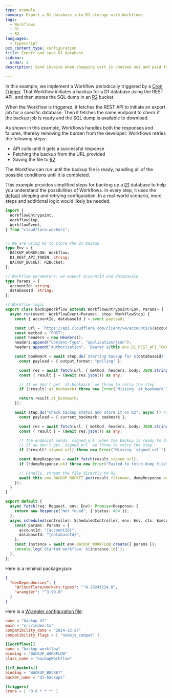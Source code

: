 ```yaml
---
type: example
summary: Export a D1 database into R2 storage with Workflows
tags:
  - Workflows
  - D1
  - R2
languages:
  - Typescript
pcx_content_type: configuration
title: Export and save D1 database
sidebar:
  order: 3
description: Send invoice when shopping cart is checked out and paid for

---
```



In this example, we implement a Workflow periodically triggered by a [Cron Trigger](/workers/configuration/cron-triggers). That Workflow initiates a backup for a D1 database using the REST API, and then stores the SQL dump in an [R2](/r2) bucket.

When the Workflow is triggered, it fetches the REST API to initiate an export job for a specific database. Then it fetches the same endpoint to check if the backup job is ready and the SQL dump is available to download.

As shown in this example, Workflows handles both the responses and failures, thereby removing the burden from the developer. Workflows retries the following steps:

- API calls until it gets a successful response
- Fetching the backup from the URL provided
- Saving the file to [R2](/r2)

The Workflow can run until the backup file is ready, handling all of the possible conditions until it is completed.

This example provides simplified steps for backing up a [D1](/d1) database to help you understand the possibilities of Workflows. In every step, it uses the [default](/workflows/build/sleeping-and-retrying) sleeping and retrying configuration. In a real-world scenario, more steps and additional logic would likely be needed.

```ts
import {
  WorkflowEntrypoint,
  WorkflowStep,
  WorkflowEvent,
} from "cloudflare:workers";


// We are using R2 to store the D1 backup
type Env = {
  BACKUP_WORKFLOW: Workflow;
  D1_REST_API_TOKEN: string;
  BACKUP_BUCKET: R2Bucket;
};

// Workflow parameters: we expect accountId and databaseId
type Params = {
  accountId: string;
  databaseId: string;
};

// Workflow logic
export class backupWorkflow extends WorkflowEntrypoint<Env, Params> {
  async run(event: WorkflowEvent<Params>, step: WorkflowStep) {
    const { accountId, databaseId } = event.payload;

    const url = `https://api.cloudflare.com/client/v4/accounts/${accountId}/d1/database/${databaseId}/export`;
    const method = "POST";
    const headers = new Headers();
    headers.append("Content-Type", "application/json");
    headers.append("Authorization", `Bearer ${this.env.D1_REST_API_TOKEN}`);

    const bookmark = await step.do(`Starting backup for ${databaseId}`, async () => {
      const payload = { output_format: "polling" };

      const res = await fetch(url, { method, headers, body: JSON.stringify(payload) });
      const { result } = (await res.json()) as any;

      // If we don't get `at_bookmark` we throw to retry the step
      if (!result?.at_bookmark) throw new Error("Missing `at_bookmark`");

      return result.at_bookmark;
    });

    await step.do("Check backup status and store it on R2", async () => {
      const payload = { current_bookmark: bookmark };

      const res = await fetch(url, { method, headers, body: JSON.stringify(payload) });
      const { result } = (await res.json()) as any;

      // The endpoint sends `signed_url` when the backup is ready to download.
      // If we don't get `signed_url` we throw to retry the step.
      if (!result?.signed_url) throw new Error("Missing `signed_url`");

      const dumpResponse = await fetch(result.signed_url);
      if (!dumpResponse.ok) throw new Error("Failed to fetch dump file");

      // Finally, stream the file directly to R2
      await this.env.BACKUP_BUCKET.put(result.filename, dumpResponse.body);
    });
  }
}

export default {
  async fetch(req: Request, env: Env): Promise<Response> {
    return new Response("Not found", { status: 404 });
  },
  async scheduled(controller: ScheduledController, env: Env, ctx: ExecutionContext) {
    const params: Params = {
      accountId: "{accountId}",
      databaseId: "{databaseId}",
    };
    const instance = await env.BACKUP_WORKFLOW.create({ params });
    console.log(`Started workflow: ${instance.id}`);
  },
};
```

Here is a minimal package.json:

```json
{
  "devDependencies": {
    "@cloudflare/workers-types": "^4.20241224.0",
    "wrangler": "^3.99.0"
  }
}
```

Here is a [Wrangler configuration file](/workers/wrangler/configuration/):

<WranglerConfig>

```toml
name = "backup-d1"
main = "src/index.ts"
compatibility_date = "2024-12-27"
compatibility_flags = [ "nodejs_compat" ]

[[workflows]]
name = "backup-workflow"
binding = "BACKUP_WORKFLOW"
class_name = "backupWorkflow"

[[r2_buckets]]
binding = "BACKUP_BUCKET"
bucket_name = "d1-backups"

[triggers]
crons = [ "0 0 * * *" ]
```

</WranglerConfig>